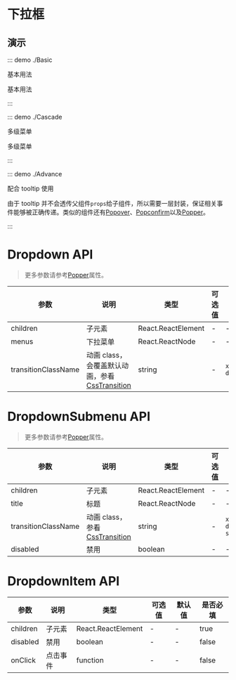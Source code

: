 # 下拉框

## 演示

::: demo ./Basic

基本用法

基本用法

:::

::: demo ./Cascade

多级菜单

多级菜单

:::

::: demo ./Advance

配合 tooltip 使用

由于 tooltip 并不会透传父组件`props`给子组件，所以需要一层封装，保证相关事件能够被正确传递。类似的组件还有[Popover](/components/popover)、[Popconfirm](/components/Popconfirm)以及[Popper](/components/Popper)。

:::

# Dropdown API

> 更多参数请参考[Popper](/components/Popper)属性。

| 参数 | 说明 | 类型 | 可选值 | 默认值 | 是否必填 |
| --- | --- | --- | --- | --- | --- |
| children | 子元素 | React.ReactElement | - | - | true |
| menus | 下拉菜单 | React.ReactNode | - | - | true |
| transitionClassName | 动画 class，会覆盖默认动画，参看[CssTransition](/components/CssTransition) | string | - | `xl-dropdown` | false |

# DropdownSubmenu API

> 更多参数请参考[Popper](/components/Popper)属性。

| 参数 | 说明 | 类型 | 可选值 | 默认值 | 是否必填 |
| --- | --- | --- | --- | --- | --- |
| children | 子元素 | React.ReactElement | - | - | true |
| title | 标题 | React.ReactNode | - | - | true |
| transitionClassName | 动画 class，参看[CssTransition](/components/CssTransition) | string | - | `xl-dropdown-submenu` | false |
| disabled | 禁用 | boolean | - | - | false |

# DropdownItem API

| 参数     | 说明     | 类型               | 可选值 | 默认值 | 是否必填 |
| -------- | -------- | ------------------ | ------ | ------ | -------- |
| children | 子元素   | React.ReactElement | -      | -      | true     |
| disabled | 禁用     | boolean            | -      | -      | false    |
| onClick  | 点击事件 | function           | -      | -      | false    |
